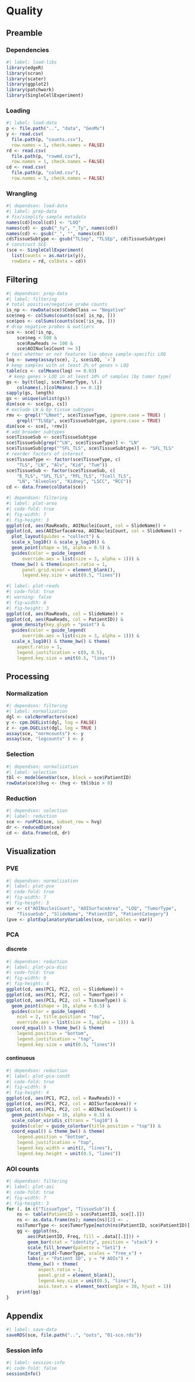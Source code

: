 # Quality

## Preamble

### Dependencies

```r
#| label: load-libs
library(edgeR)
library(scran)
library(scater)
library(ggplot2)
library(patchwork)
library(SingleCellExperiment)
```

### Loading

```r
#| label: load-data
p <- file.path("..", "data", "GeoMx")
y <- read.csv(
  file.path(p, "counts.csv"), 
  row.names = 1, check.names = FALSE)
rd <- read.csv(
  file.path(p, "rowmd.csv"), 
  row.names = 1, check.names = FALSE)
cd <- read.csv(
  file.path(p, "colmd.csv"), 
  row.names = 5, check.names = FALSE)
```

### Wrangling

```r
#| dependson: load-data
#| label: prep-data
# fix/simplify sample metadata
names(cd)[ncol(cd)] <- "LOQ"
names(cd) <- gsub("_ty", "_Ty", names(cd))
names(cd) <- gsub("_", "", names(cd))
cd$TissueSubtype <- gsub("TLSep", "TLSEp", cd$TissueSubtype)
# construct SCE
(sce <- SingleCellExperiment(
  list(counts = as.matrix(y)),
  rowData = rd, colData = cd))
```

## Filtering

```r
#| dependson: prep-data
#| label: filtering
# total positive/negative probe counts
is_np <- rowData(sce)$CodeClass == "Negative"
sce$neg <- colSums(counts(sce[ is_np, ]))
sce$pos <- colSums(counts(sce[!is_np, ]))
# drop negative probes & outliers
sce <- sce[!is_np,
    sce$neg < 500 &
    sce$RawReads >= 100 &
    sce$AOINucleiCount >= 5]
# test whether or not features lie above sample-specific LOQ
loq <- sweep(assay(sce), 2, sce$LOQ, `>`)
# keep samples with at least 3% of genes > LOQ
table(cs <- colMeans(loq) >= 0.03)
 # keep genes > LOQ in at least 10% of samples (by tumor type)
gs <- by(t(loq), sce$TumorType, \(.)
    colnames(.)[colMeans(.) >= 0.1])
sapply(gs, length)
gs <- unique(unlist(gs))
dim(sce <- sce[gs, cs])
# exclude LN & Ep tissue subtypes
rmv <- grepl("^LNmet", sce$TissueType, ignore.case = TRUE) |
    grepl("^TLSEp", sce$TissueSubtype, ignore.case = TRUE)
dim(sce <- sce[, !rmv])
# add broader subtypes
sce$TissueSub <- sce$TissueSubtype
sce$TissueSub[grep("^LN", sce$TissueType)] <- "LN"
sce$TissueSub[grep("^SFL_TLS", sce$TissueSubtype)] <- "SFL_TLS"
# reorder factors of interest
sce$TissueType <- factor(sce$TissueType, c(
    "TLS", "LN", "Alv", "Kid", "Tum"))
sce$TissueSub <- factor(sce$TissueSub, c(
    "E_TLS", "SFL_TLS", "PFL_TLS", "Tcell_TLS", 
    "LN", "Alveoles", "Kidney", "LSCC", "RCC"))
cd <- data.frame(colData(sce))
```

```r
#| dependson: filtering
#| label: plot-area
#| code-fold: true
#| fig-width: 7
#| fig-height: 3
ggplot(cd, aes(RawReads, AOINucleiCount, col = SlideName)) +
ggplot(cd, aes(AOISurfaceArea, AOINucleiCount, col = SlideName)) +
  plot_layout(guides = "collect") & 
  scale_x_log10() & scale_y_log10() &
  geom_point(shape = 16, alpha = 0.5) &
  guides(color = guide_legend(
      override.aes = list(size = 3, alpha = 1))) &
  theme_bw() & theme(aspect.ratio = 1, 
      panel.grid.minor = element_blank(),
      legend.key.size = unit(0.5, "lines")) 
```

```r
#| label: plot-reads
#| code-fold: true
#| warning: false
#| fig-width: 8
#| fig-height: 3
ggplot(cd, aes(RawReads, col = SlideName)) +
ggplot(cd, aes(RawReads, col = PatientID)) &
  geom_density(key_glyph = "point") & 
  guides(color = guide_legend(
      override.aes = list(size = 3, alpha = 1))) &
  scale_x_log10() & theme_bw() & theme(
    aspect.ratio = 1, 
    legend.justification = c(0, 0.5),
    legend.key.size = unit(0.5, "lines")) 
```

## Processing

### Normalization

```r
#| dependson: filtering
#| label: normalization
dgl <- calcNormFactors(sce)
y <- cpm.DGEList(dgl, log = FALSE)
z <- cpm.DGEList(dgl, log = TRUE )
assay(sce, "normcounts") <- y
assay(sce, "logcounts" ) <- z
```

### Selection

```r
#| dependson: normalization
#| label: selection
tbl <- modelGeneVar(sce, block = sce$PatientID)
rowData(sce)$hvg <- (hvg <- tbl$bio > 0)
```

### Reduction

```r
#| dependson: selection
#| label: reduction
sce <- runPCA(sce, subset_row = hvg)
dr <- reducedDim(sce)
cd <- data.frame(cd, dr)
```

## Visualization

### PVE

```r
#| dependson: normalization
#| label: plot-pve
#| code-fold: true
#| fig-width: 7
#| fig-height: 3
var <- c("AOINucleiCount", "AOISurfaceArea", "LOQ", "TumorType", 
    "TissueSub", "SlideName", "PatientID", "PatientCategory") 
(pve <- plotExplanatoryVariables(sce, variables = var))
```

### PCA

::: {.panel-tabset}

#### discrete

```r
#| dependson: reduction
#| label: plot-pca-disc
#| code-fold: true
#| fig-width: 9
#| fig-height: 4
ggplot(cd, aes(PC1, PC2, col = SlideName)) +
ggplot(cd, aes(PC1, PC2, col = TumorType)) +
ggplot(cd, aes(PC1, PC2, col = TissueType)) &
  geom_point(shape = 16, alpha = 0.5) &
  guides(color = guide_legend(
    ncol = 2, title.position = "top",
    override.aes = list(size = 3, alpha = 1))) &
  coord_equal() & theme_bw() & theme(
    legend.position = "bottom", 
    legend.justification = "top",
    legend.key.size = unit(0.5, "lines")) 
```

#### continuous

```r
#| dependson: reduction
#| label: plot-pca-condt
#| code-fold: true
#| fig-width: 9
#| fig-height: 4
ggplot(cd, aes(PC1, PC2, col = RawReads)) +
ggplot(cd, aes(PC1, PC2, col = AOISurfaceArea)) +
ggplot(cd, aes(PC1, PC2, col = AOINucleiCount)) &
  geom_point(shape = 16, alpha = 0.5) &
  scale_color_viridis_c(trans = "log10") &
  guides(color = guide_colorbar(title.position = "top")) &
  coord_equal() & theme_bw() & theme(
    legend.position = "bottom", 
    legend.justification = "top",
    legend.key.width = unit(2, "lines"),
    legend.key.height = unit(0.5, "lines"))
```

:::

### AOI counts

```r
#| dependson: filtering
#| label: plot-aoi
#| code-fold: true
#| fig-width: 7
#| fig-height: 3
for (. in c("TissueType", "TissueSub")) {
    ns <- table(PatientID = sce$PatientID, sce[[.]])
    ns <- as.data.frame(ns); names(ns)[2] <- .
    ns$TumorType <- sce$TumorType[match(ns$PatientID, sce$PatientID)]
    gg <- ggplot(ns, 
        aes(PatientID, Freq, fill = .data[[.]])) +
        geom_bar(stat = "identity", position = "stack") +
        scale_fill_brewer(palette = "Set1") +
        facet_grid(~TumorType, scales = "free_x") +
        labs(x = "Patient ID", y = "# AOIs") + 
        theme_bw() + theme(
            aspect.ratio = 1,
            panel.grid = element_blank(),
            legend.key.size = unit(0.5, "lines"),
            axis.text.x = element_text(angle = 30, hjust = 1))
    print(gg)
}
```

## Appendix

```r
#| label: save-data
saveRDS(sce, file.path("..", "outs", "01-sce.rds"))
```

::: {.callout-note icon=false, collapse=true}

### Session info

```r
#| label: session-info
#| code-fold: false
sessionInfo()
```

:::